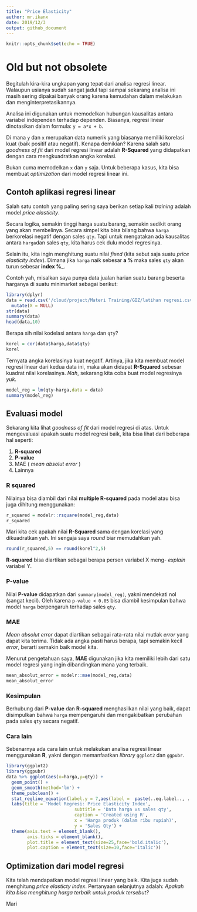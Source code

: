 ```yaml
---
title: "Price Elasticity"
author: mr.ikanx
date: 2019/12/3
output: github_document
---
```


```r
knitr::opts_chunk$set(echo = TRUE)
```
# Old but not obsolete

Begitulah kira-kira ungkapan yang tepat dari analisa regresi linear. Walaupun usianya sudah sangat jadul tapi sampai sekarang analisa ini masih sering dipakai banyak orang karena kemudahan dalam melakukan dan menginterpretasikannya.

Analisa ini digunakan untuk memodelkan hubungan kausalitas antara variabel independen terhadap dependen. Biasanya, regresi linear dinotasikan dalam formula: `y = a*x + b`.

Di mana `y` dan `x` merupakan data numerik yang biasanya memiliki korelasi kuat (baik positif atau negatif). Kenapa demikian? Karena salah satu _goodness of fit_ dari model regresi linear adalah __R-Squared__ yang didapatkan dengan cara mengkuadratkan angka korelasi.

Bukan cuma memodelkan `x` dan `y` saja. Untuk beberapa kasus, kita bisa membuat _optimization_ dari model regresi linear ini.

## Contoh aplikasi regresi linear

Salah satu contoh yang paling sering saya berikan setiap kali _training_ adalah model _price elasticity_.

Secara logika, semakin tinggi harga suatu barang, semakin sedikit orang yang akan membelinya. Secara simpel kita bisa bilang bahwa `harga` berkorelasi negatif dengan sales `qty`. Tapi untuk mengatakan ada kausalitas antara `harga`dan sales `qty`, kita harus cek dulu model regresinya.

Selain itu, kita ingin menghitung suatu nilai _fixed_ (kita sebut saja suatu _price elasticity index_). Dimana jika `harga` naik sebesar __a %__ maka sales `qty` akan turun sebesar __index %___.

Contoh yah, misalkan saya punya data jualan harian suatu barang beserta harganya di suatu minimarket sebagai berikut:

```r
library(dplyr)
data = read.csv('/cloud/project/Materi Training/GIZ/latihan regresi.csv') %>% 
  mutate(X = NULL)
str(data)
summary(data)
head(data,10)
```
Berapa sih nilai kodelasi antara `harga` dan `qty`?

```r
korel = cor(data$harga,data$qty)
korel
```

Ternyata angka korelasinya kuat negatif. Artinya, jika kita membuat model regresi linear dari kedua data ini, maka akan didapat __R-Squared__ sebesar kuadrat nilai korelasinya. _Nah_, sekarang kita coba buat model regresinya _yuk_.

```r
model_reg = lm(qty~harga,data = data)
summary(model_reg)
```

## Evaluasi model

Sekarang kita lihat _goodness of fit_ dari model regresi di atas. Untuk mengevaluasi apakah suatu model regresi baik, kita bisa lihat dari beberapa hal seperti:

1. __R-squared__
2. __P-value__
3. MAE ( _mean absolut error_ )
4. Lainnya

### R squared
Nilainya bisa diambil dari nilai __multiple R-squared__ pada model atau bisa juga dihitung menggunakan:
```r
r_squared = modelr::rsquare(model_reg,data)
r_squared
```

Mari kita cek apakah nilai __R-Squared__ sama dengan korelasi yang dikuadratkan yah. Ini sengaja saya _round_ biar memudahkan yah.

```r
round(r_squared,5) == round(korel^2,5)
```

__R-squared__ bisa diartikan sebagai berapa persen variabel X meng- _explain_ variabel Y.

### P-value
Nilai __P-value__ didapatkan dari `summary(model_reg)`, yakni mendekati nol (sangat kecil). Oleh karena `p-value < 0.05` bisa diambil kesimpulan bahwa model `harga` berpengaruh terhadap sales `qty`.

### MAE
_Mean absolut error_ dapat diartikan sebagai rata-rata nilai mutlak _error_ yang dapat kita terima. Tidak ada angka pasti harus berapa, tapi semakin kecil _error_, berarti semakin baik model kita.

Menurut pengetahuan saya, __MAE__ digunakan jika kita memiliki lebih dari satu model regresi yang ingin dibandingkan mana yang terbaik.

```r
mean_absolut_error = modelr::mae(model_reg,data) 
mean_absolut_error
```

### Kesimpulan
Berhubung dari __P-value__ dan __R-squared__ menghasilkan nilai yang baik, dapat disimpulkan bahwa `harga` mempengaruhi dan mengakibatkan perubahan pada sales `qty` secara negatif.

### Cara lain
Sebenarnya ada cara lain untuk melakukan analisa regresi linear menggunakan __R__, yakni dengan memanfaatkan _library_ `ggplot2` dan `ggpubr`.

```r
library(ggplot2)
library(ggpubr)
data %>% ggplot(aes(x=harga,y=qty)) + 
  geom_point() + 
  geom_smooth(method='lm') +
  theme_pubclean() + 
  stat_regline_equation(label.y = 7,aes(label =  paste(..eq.label.., ..rr.label.., sep = "~~~~"))) +
  labs(title = 'Model Regresi: Price Elasticity Index',
                          subtitle = 'Data harga vs sales qty',
                          caption = 'Created using R',
                          x = 'Harga produk (dalam ribu rupiah)',
                          y = 'Sales Qty') +
  theme(axis.text = element_blank(),
        axis.ticks = element_blank(),
        plot.title = element_text(size=25,face='bold.italic'),
        plot.caption = element_text(size=10,face='italic'))
```

## Optimization dari model regresi

Kita telah mendapatkan model regresi linear yang baik. Kita juga sudah menghitung _price elasticty index_. Pertanyaan selanjutnya adalah: _Apakah kita bisa menghitung harga terbaik untuk produk tersebut?_

Mari 